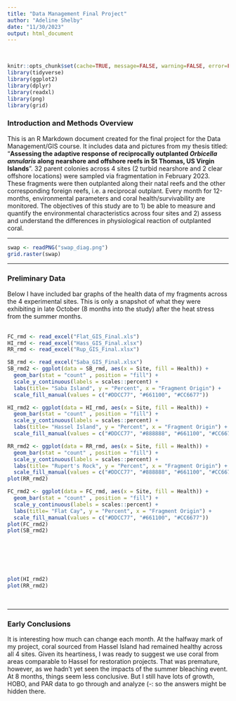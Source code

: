 ```yaml
---
title: "Data Management Final Project"
author: "Adeline Shelby"
date: "11/30/2023"
output: html_document
---
```

<br>

```r
knitr::opts_chunk$set(cache=TRUE, message=FALSE, warning=FALSE, error=FALSE, fig.cap = "")
library(tidyverse)
library(ggplot2)
library(dplyr)
library(readxl)
library(png)
library(grid)
```


### Introduction and Methods Overview 

This is an R Markdown document created for the final project for the Data Management/GIS course. It includes data and pictures from my thesis titled: "**Assessing the adaptive response of reciprocally outplanted *Orbicella annularis* along nearshore and offshore reefs in St Thomas, US Virgin Islands**". 32 parent colonies across 4 sites (2 turbid nearshore and 2 clear offshore locations) were sampled via fragmentation in February 2023. These fragments were then outplanted along their natal reefs and the other corresponding foreign reefs, i.e. a reciprocal outplant. Every month for 12-months, environmental parameters and coral health/survivability are monitored. The objectives of this study are to 1) be able to measure and quantify the environmental characteristics across four sites and 2) assess and understand the differences in physiological reaction of outplanted coral. 

***

```r



swap <- readPNG("swap_diag.png")
grid.raster(swap)
```

***
### Preliminary Data
Below I have included bar graphs of the health data of my fragments across the 4 experimental sites. This is only a snapshot of what they were exhibiting in late October (8 months into the study) after the heat stress from the summer months. 
<br><br>

```r
FC_rmd <- read_excel("Flat_GIS_Final.xls")
HI_rmd <- read_excel("Hass_GIS_Final.xlsx")
RR_rmd <- read_excel("Rup_GIS_Final.xlsx")


```

```r
SB_rmd <- read_excel("Saba_GIS_Final.xlsx")
SB_rmd2 <- ggplot(data = SB_rmd, aes(x = Site, fill = Health)) +
  geom_bar(stat = "count" , position = "fill") +
  scale_y_continuous(labels = scales::percent) +
  labs(title= "Saba Island", y = "Percent", x = "Fragment Origin") +
  scale_fill_manual(values = c("#DDCC77", "#661100", "#CC6677"))

HI_rmd2 <- ggplot(data = HI_rmd, aes(x = Site, fill = Health)) +
  geom_bar(stat = "count" , position = "fill") +
  scale_y_continuous(labels = scales::percent) +
  labs(title= "Hassel Island", y = "Percent", x = "Fragment Origin") +
  scale_fill_manual(values = c("#DDCC77", "#888888", "#661100", "#CC6677"))

RR_rmd2 <- ggplot(data = RR_rmd, aes(x = Site, fill = Health)) +
  geom_bar(stat = "count" , position = "fill") +
  scale_y_continuous(labels = scales::percent) +
  labs(title= "Rupert's Rock", y = "Percent", x = "Fragment Origin") +
  scale_fill_manual(values = c("#DDCC77", "#888888", "#661100", "#CC6677"))
plot(RR_rmd2)
```


```r
FC_rmd2 <- ggplot(data = FC_rmd, aes(x = Site, fill = Health)) +
  geom_bar(stat = "count" , position = "fill") +
  scale_y_continuous(labels = scales::percent) +
  labs(title= "Flat Cay", y = "Percent", x = "Fragment Origin") +
  scale_fill_manual(values = c("#DDCC77", "#661100", "#CC6677"))
plot(FC_rmd2)
plot(SB_rmd2)


```

<br><br><br><br>

```r

plot(HI_rmd2)
plot(RR_rmd2)
```

<br>

***

### Early Conclusions

It is interesting how much can change each month. At the halfway mark of my project, coral sourced from Hassel Island had remained healthy across all 4 sites. Given its heartiness, I was ready to suggest we use coral from areas comparable to Hassel for restoration projects. That was premature, however, as we hadn't yet seen the impacts of the summer bleaching event. At 8 months, things seem less conclusive. But I still have lots of growth, HOBO, and PAR data to go through and analyze (-: so the answers might be hidden there.  